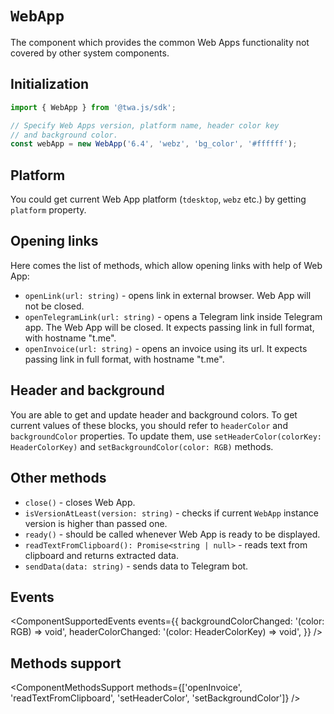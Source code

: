 # `WebApp`

The component which provides the common Web Apps functionality not covered by other system components.

## Initialization

```typescript
import { WebApp } from '@twa.js/sdk';

// Specify Web Apps version, platform name, header color key
// and background color.
const webApp = new WebApp('6.4', 'webz', 'bg_color', '#ffffff');
```

## Platform

You could get current Web App platform (`tdesktop`, `webz` etc.) by getting `platform` property.

## Opening links

Here comes the list of methods, which allow opening links with help of Web App:

- `openLink(url: string)` - opens link in external browser. Web App will not be closed.
- `openTelegramLink(url: string)` - opens a Telegram link inside Telegram app. The Web App will be closed. It expects passing link in full format, with hostname "t.me".
- `openInvoice(url: string)` - opens an invoice using its url. It expects passing link in full format, with hostname "t.me".

## Header and background

You are able to get and update header and background colors. To get current values of these blocks, you should refer to `headerColor` and `backgroundColor` properties. To update them, use `setHeaderColor(colorKey: HeaderColorKey)` and `setBackgroundColor(color: RGB)` methods.

## Other methods

- `close()` - closes Web App.
- `isVersionAtLeast(version: string)` - checks if current `WebApp` instance version is higher than passed one.
- `ready()` - should be called whenever Web App is ready to be displayed.
- `readTextFromClipboard(): Promise<string | null>` - reads text
  from clipboard and returns extracted data.
- `sendData(data: string)` - sends data to Telegram bot.

## Events

<ComponentSupportedEvents events={{
  backgroundColorChanged: '(color: RGB) => void',
  headerColorChanged: '(color: HeaderColorKey) => void',
}} />

## Methods support

<ComponentMethodsSupport methods={['openInvoice', 'readTextFromClipboard', 'setHeaderColor', 'setBackgroundColor']} />
